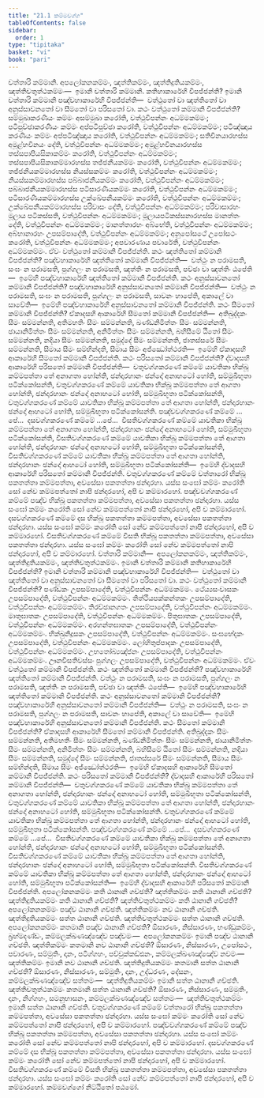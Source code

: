 ```yaml
---
title: "21.1 කම්මවග්ග"
tableOfContents: false
sidebar:
  order: 1
type: "tipitaka"
basket: "vi"
book: "pari"
---
```



<DynamicBreadcrumb />

<Division number="482" book="pari">

<Paragraph number="2393" book="pari">
චත්තාරි කම්මානි. අපලෝකනකම්මං, ඤත්තිකම්මං, ඤත්තිදුතියකම්මං, ඤත්තිචතුත්ථකම්මං—  ඉමානි චත්තාරි කම්මානි. කතිහාකාරේහි විපජ්ජන්ති? ඉමානි චත්තාරි කම්මානි පඤ්චහාකාරේහි විපජ්ජන්ති—  වත්ථුතෝ වා ඤත්තිතෝ වා අනුස්සාවනතෝ වා සීමතෝ වා පරිසතෝ වා.
</Paragraph>

</Division>
<Division number="483" book="pari">

<Paragraph number="2394" book="pari">
කථං <Emphasis>වත්ථුතෝ කම්මානි විපජ්ජන්ති</Emphasis>? සම්මුඛාකරණීයං කම්මං අසම්මුඛා කරෝති, වත්ථුවිපන්නං අධම්මකම්මං; පටිපුච්ඡාකරණීයං කම්මං අප්පටිපුච්ඡා කරෝති, වත්ථුවිපන්නං අධම්මකම්මං; පටිඤ්ඤාය කරණීයං කම්මං අප්පටිඤ්ඤාය කරෝති, වත්ථුවිපන්නං අධම්මකම්මං; සතිවිනයාරහස්ස අමූළ්හවිනයං දේති, වත්ථුවිපන්නං අධම්මකම්මං; අමූළ්හවිනයාරහස්ස තස්සපාපියසිකාකම්මං කරෝති, වත්ථුවිපන්නං අධම්මකම්මං; තස්සපාපියසිකාකම්මාරහස්ස තජ්ජනීයකම්මං කරෝති, වත්ථුවිපන්නං අධම්මකම්මං; තජ්ජනීයකම්මාරහස්ස නියස්සකම්මං කරෝති, වත්ථුවිපන්නං අධම්මකම්මං; නියස්සකම්මාරහස්ස පබ්බාජනීයකම්මං කරෝති, වත්ථුවිපන්නං අධම්මකම්මං; පබ්බාජනීයකම්මාරහස්ස පටිසාරණීයකම්මං කරෝති, වත්ථුවිපන්නං අධම්මකම්මං; පටිසාරණීයකම්මාරහස්ස උක්ඛේපනීයකම්මං කරෝති, වත්ථුවිපන්නං අධම්මකම්මං; උක්ඛේපනීයකම්මාරහස්ස පරිවාසං දේති, වත්ථුවිපන්නං අධම්මකම්මං; පරිවාසාරහං මූලාය පටිකස්සති, වත්ථුවිපන්නං අධම්මකම්මං; මූලායපටිකස්සනාරහස්ස මානත්තං දේති, වත්ථුවිපන්නං අධම්මකම්මං; මානත්තාරහං අබ්භේති, වත්ථුවිපන්නං අධම්මකම්මං; අබ්භානාරහං උපසම්පාදේති, වත්ථුවිපන්නං අධම්මකම්මං; අනුපෝසථේ උපෝසථං කරෝති, වත්ථුවිපන්නං අධම්මකම්මං; අපවාරණාය පවාරේති, වත්ථුවිපන්නං අධම්මකම්මං. ඒවං වත්ථුතෝ කම්මානි විපජ්ජන්ති.
</Paragraph>

</Division>
<Division number="484" book="pari">

<Paragraph number="2395" book="pari">
කථං <Emphasis>ඤත්තිතෝ කම්මානි විපජ්ජන්ති</Emphasis>? පඤ්චහාකාරේහි ඤත්තිතෝ කම්මානි විපජ්ජන්ති—  වත්ථුං න පරාමසති, සංඝං න පරාමසති, පුග්ගලං න පරාමසති, ඤත්තිං න පරාමසති, පච්ඡා වා ඤත්තිං ඨපේති—  ඉමේහි පඤ්චහාකාරේහි ඤත්තිතෝ කම්මානි විපජ්ජන්ති.
</Paragraph>

</Division>
<Division number="485" book="pari">

<Paragraph number="2396" book="pari">
කථං <Emphasis>අනුස්සාවනතෝ කම්මානි විපජ්ජන්ති</Emphasis>? පඤ්චහාකාරේහි අනුස්සාවනතෝ කම්මානි විපජ්ජන්ති—  වත්ථුං න පරාමසති, සංඝං න පරාමසති, පුග්ගලං න පරාමසති, සාවනං හාපේති, අකාලේ වා සාවේති—  ඉමේහි පඤ්චහාකාරේහි අනුස්සාවනතෝ කම්මානි විපජ්ජන්ති.
</Paragraph>

</Division>
<Division number="486" book="pari">

<Paragraph number="2397" book="pari">
කථං <Emphasis>සීමතෝ කම්මානි විපජ්ජන්ති</Emphasis>? ඒකාදසහි ආකාරේහි සීමතෝ කම්මානි විපජ්ජන්ති—  අතිඛුද්දකං සීමං සම්මන්නති, අතිමහතිං සීමං සම්මන්නති, ඛණ්ඩනිමිත්තං සීමං සම්මන්නති, ඡායානිමිත්තං සීමං සම්මන්නති, අනිමිත්තං සීමං සම්මන්නති, බහිසීමේ ඨිතෝ සීමං සම්මන්නති, නදියා සීමං සම්මන්නති, සමුද්දේ සීමං සම්මන්නති, ජාතස්සරේ සීමං සම්මන්නති, සීමාය සීමං සම්භින්දති, සීමාය සීමං අජ්ඣෝත්ථරති—  ඉමේහි ඒකාදසහි ආකාරේහි සීමතෝ කම්මානි විපජ්ජන්ති.
</Paragraph>

</Division>
<Division number="487" book="pari">

<Paragraph number="2398" book="pari">
කථං <Emphasis>පරිසතෝ කම්මානි විපජ්ජන්ති</Emphasis>? ද්වාදසහි ආකාරේහි පරිසතෝ කම්මානි විපජ්ජන්ති—  චතුවග්ගකරණේ කම්මේ යාවතිකා භික්ඛූ කම්මපත්තා තේ අනාගතා හෝන්ති, ඡන්දාරහානං ඡන්දෝ අනාහටෝ හෝති, සම්මුඛීභූතා පටික්කෝසන්ති, චතුවග්ගකරණේ කම්මේ යාවතිකා භික්ඛූ කම්මපත්තා තේ ආගතා හෝන්ති, ඡන්දාරහානං ඡන්දෝ අනාහටෝ හෝති, සම්මුඛීභූතා පටික්කෝසන්ති, චතුවග්ගකරණේ කම්මේ යාවතිකා භික්ඛූ කම්මපත්තා තේ ආගතා හෝන්ති, ඡන්දාරහානං ඡන්දෝ ආහටෝ හෝති, සම්මුඛීභූතා පටික්කෝසන්ති. පඤ්චවග්ගකරණේ කම්මේ …පේ…  දසවග්ගකරණේ කම්මේ …පේ…  වීසතිවග්ගකරණේ කම්මේ යාවතිකා භික්ඛූ කම්මපත්තා තේ අනාගතා හෝන්ති, ඡන්දාරහානං ඡන්දෝ අනාහටෝ හෝති, සම්මුඛීභූතා පටික්කෝසන්ති, වීසතිවග්ගකරණේ කම්මේ යාවතිකා භික්ඛූ කම්මපත්තා තේ ආගතා හෝන්ති, ඡන්දාරහානං ඡන්දෝ අනාහටෝ හෝති, සම්මුඛීභූතා පටික්කෝසන්ති, වීසතිවග්ගකරණේ කම්මේ යාවතිකා භික්ඛූ කම්මපත්තා තේ ආගතා හෝන්ති, ඡන්දාරහානං ඡන්දෝ ආහටෝ හෝති, සම්මුඛීභූතා පටික්කෝසන්ති—  ඉමේහි ද්වාදසහි ආකාරේහි පරිසතෝ කම්මානි විපජ්ජන්ති.
</Paragraph>

</Division>
<Division number="488" book="pari">

<Paragraph number="2399" book="pari">
චතුවග්ගකරණේ කම්මේ චත්තාරෝ භික්ඛූ පකතත්තා කම්මපත්තා, අවසේසා පකතත්තා ඡන්දාරහා. යස්ස සංඝෝ කම්මං කරෝති සෝ නේව කම්මපත්තෝ නාපි ඡන්දාරහෝ, අපි ච කම්මාරහෝ. පඤ්චවග්ගකරණේ කම්මේ පඤ්ච භික්ඛූ පකතත්තා කම්මපත්තා, අවසේසා පකතත්තා ඡන්දාරහා. යස්ස සංඝෝ කම්මං කරෝති සෝ නේව කම්මපත්තෝ නාපි ඡන්දාරහෝ, අපි ච කම්මාරහෝ. දසවග්ගකරණේ කම්මේ දස භික්ඛූ පකතත්තා කම්මපත්තා, අවසේසා පකතත්තා ඡන්දාරහා. යස්ස සංඝෝ කම්මං කරෝති සෝ නේව කම්මපත්තෝ නාපි ඡන්දාරහෝ, අපි ච කම්මාරහෝ. වීසතිවග්ගකරණේ කම්මේ වීසති භික්ඛූ පකතත්තා කම්මපත්තා, අවසේසා පකතත්තා ඡන්දාරහා. යස්ස සංඝෝ කම්මං කරෝති සෝ නේව කම්මපත්තෝ නාපි ඡන්දාරහෝ, අපි ච කම්මාරහෝ.
</Paragraph>

</Division>
<Division number="489" book="pari">

<Paragraph number="2400" book="pari">
චත්තාරි කම්මානි—  අපලෝකනකම්මං, ඤත්තිකම්මං, ඤත්තිදුතියකම්මං, ඤත්තිචතුත්ථකම්මං. ඉමානි චත්තාරි කම්මානි කතිහාකාරේහි විපජ්ජන්ති? ඉමානි චත්තාරි කම්මානි පඤ්චහාකාරේහි විපජ්ජන්ති—  වත්ථුතෝ වා ඤත්තිතෝ වා අනුස්සාවනතෝ වා සීමතෝ වා පරිසතෝ වා.
</Paragraph>

</Division>
<Division number="490" book="pari">

<Paragraph number="2401" book="pari">
කථං <Emphasis>වත්ථුතෝ කම්මානි විපජ්ජන්ති</Emphasis>? පණ්ඩකං උපසම්පාදේති, වත්ථුවිපන්නං අධම්මකම්මං. ථේය්‍යසංවාසකං උපසම්පාදේති, වත්ථුවිපන්නං අධම්මකම්මං. තිත්ථියපක්කන්තකං උපසම්පාදේති, වත්ථුවිපන්නං අධම්මකම්මං. තිරච්ඡානගතං උපසම්පාදේති, වත්ථුවිපන්නං අධම්මකම්මං. මාතුඝාතකං උපසම්පාදේති, වත්ථුවිපන්නං අධම්මකම්මං. පිතුඝාතකං උපසම්පාදේති, වත්ථුවිපන්නං අධම්මකම්මං. අරහන්තඝාතකං උපසම්පාදේති, වත්ථුවිපන්නං අධම්මකම්මං. භික්ඛුනිදූසකං උපසම්පාදේති, වත්ථුවිපන්නං අධම්මකම්මං. සංඝභේදකං උපසම්පාදේති, වත්ථුවිපන්නං අධම්මකම්මං. ලෝහිතුප්පාදකං උපසම්පාදේති, වත්ථුවිපන්නං අධම්මකම්මං. උභතෝබ්‍යඤ්ජනං උපසම්පාදේති, වත්ථුවිපන්නං අධම්මකම්මං. ඌනවීසතිවස්සං පුග්ගලං උපසම්පාදේති, වත්ථුවිපන්නං අධම්මකම්මං. ඒවං වත්ථුතෝ කම්මානි විපජ්ජන්ති.
</Paragraph>

</Division>
<Division number="491" book="pari">

<Paragraph number="2402" book="pari">
කථං <Emphasis>ඤත්තිතෝ කම්මානි විපජ්ජන්ති</Emphasis>? පඤ්චහාකාරේහි ඤත්තිතෝ කම්මානි විපජ්ජන්ති. වත්ථුං න පරාමසති, සංඝං න පරාමසති, පුග්ගලං න පරාමසති, ඤත්තිං න පරාමසති, පච්ඡා වා ඤත්තිං ඨපේති—  ඉමේහි පඤ්චහාකාරේහි ඤත්තිතෝ කම්මානි විපජ්ජන්ති.
</Paragraph>

</Division>
<Division number="492" book="pari">

<Paragraph number="2403" book="pari">
කථං <Emphasis>අනුස්සාවනතෝ කම්මානි විපජ්ජන්ති</Emphasis>? පඤ්චහාකාරේහි අනුස්සාවනතෝ කම්මානි විපජ්ජන්ති—  වත්ථුං න පරාමසති, සංඝං න පරාමසති, පුග්ගලං න පරාමසති, සාවනං හාපේති, අකාලේ වා සාවේති—  ඉමේහි පඤ්චහාකාරේහි අනුස්සාවනතෝ කම්මානි විපජ්ජන්ති.
</Paragraph>

</Division>
<Division number="493" book="pari">

<Paragraph number="2404" book="pari">
කථං <Emphasis>සීමතෝ කම්මානි විපජ්ජන්ති</Emphasis>? ඒකාදසහි ආකාරේහි සීමතෝ කම්මානි විපජ්ජන්ති. අතිඛුද්දකං සීමං සම්මන්නති, අතිමහතිං සීමං සම්මන්නති, ඛණ්ඩනිමිත්තං සීමං සම්මන්නති, ඡායානිමිත්තං සීමං සම්මන්නති, අනිමිත්තං සීමං සම්මන්නති, බහිසීමේ ඨිතෝ සීමං සම්මන්නති, නදියා සීමං සම්මන්නති, සමුද්දේ සීමං සම්මන්නති, ජාතස්සරේ සීමං සම්මන්නති, සීමාය සීමං සම්භින්දති, සීමාය සීමං අජ්ඣෝත්ථරති—  ඉමේහි ඒකාදසහි ආකාරේහි සීමතෝ කම්මානි විපජ්ජන්ති.
</Paragraph>

</Division>
<Division number="494" book="pari">

<Paragraph number="2405" book="pari">
කථං <Emphasis>පරිසතෝ කම්මානි විපජ්ජන්ති</Emphasis>? ද්වාදසහි ආකාරේහි පරිසතෝ කම්මානි විපජ්ජන්ති—  චතුවග්ගකරණේ කම්මේ යාවතිකා භික්ඛූ කම්මපත්තා තේ අනාගතා හෝන්ති, ඡන්දාරහානං ඡන්දෝ අනාහටෝ හෝති, සම්මුඛීභූතා පටික්කෝසන්ති, චතුවග්ගකරණේ කම්මේ යාවතිකා භික්ඛූ කම්මපත්තා තේ ආගතා හෝන්ති, ඡන්දාරහානං ඡන්දෝ අනාහටෝ හෝති, සම්මුඛීභූතා පටික්කෝසන්ති. චතුවග්ගකරණේ කම්මේ යාවතිකා භික්ඛූ කම්මපත්තා තේ ආගතා හෝන්ති, ඡන්දාරහානං ඡන්දෝ ආහටෝ හෝති, සම්මුඛීභූතා පටික්කෝසන්ති. පඤ්චවග්ගකරණේ කම්මේ …පේ…  දසවග්ගකරණේ කම්මේ …පේ…  වීසතිවග්ගකරණේ කම්මේ යාවතිකා භික්ඛූ කම්මපත්තා තේ අනාගතා හෝන්ති, ඡන්දාරහානං ඡන්දෝ අනාහටෝ හෝති, සම්මුඛීභූතා පටික්කෝසන්ති. වීසතිවග්ගකරණේ කම්මේ යාවතිකා භික්ඛූ කම්මපත්තා තේ ආගතා හෝන්ති, ඡන්දාරහානං ඡන්දෝ අනාහටෝ හෝති, සම්මුඛීභූතා පටික්කෝසන්ති. වීසතිවග්ගකරණේ කම්මේ යාවතිකා භික්ඛූ කම්මපත්තා තේ ආගතා හෝන්ති, ඡන්දාරහානං ඡන්දෝ ආහටෝ හෝති, සම්මුඛීභූතා පටික්කෝසන්ති—  ඉමේහි ද්වාදසහි ආකාරේහි පරිසතෝ කම්මානි විපජ්ජන්ති.
</Paragraph>

</Division>
<Division number="495" book="pari">

<Paragraph number="2406" book="pari">
අපලෝකනකම්මං කති ඨානානි ගච්ඡති? ඤත්තිකම්මං කති ඨානානි ගච්ඡති? ඤත්තිදුතියකම්මං කති ඨානානි ගච්ඡති? ඤත්තිචතුත්ථකම්මං කති ඨානානි ගච්ඡති? අපලෝකනකම්මං පඤ්ච ඨානානි ගච්ඡති. ඤත්තිකම්මං නව ඨානානි ගච්ඡති. ඤත්තිදුතියකම්මං සත්ත ඨානානි ගච්ඡති. ඤත්තිචතුත්ථකම්මං සත්ත ඨානානි ගච්ඡති.
</Paragraph>

</Division>
<Division number="496" book="pari">

<Paragraph number="2407" book="pari">
අපලෝකනකම්මං කතමානි පඤ්ච ඨානානි ගච්ඡති? ඕසාරණං, නිස්සාරණං, භණ්ඩුකම්මං, බ්‍රහ්මදණ්ඩං, කම්මලක්ඛණඤ්ඤේව පඤ්චමං—  අපලෝකනකම්මං ඉමානි පඤ්ච ඨානානි ගච්ඡති. ඤත්තිකම්මං කතමානි නව ඨානානි ගච්ඡති? ඕසාරණං, නිස්සාරණං, උපෝසථං, පවාරණං, සම්මුතිං, දානං, පටිග්ගහං, පච්චුක්කඩ්ඪනං, කම්මලක්ඛණඤ්ඤේව නවමං—  ඤත්තිකම්මං ඉමානි නව ඨානානි ගච්ඡති. ඤත්තිදුතියකම්මං කතමානි සත්ත ඨානානි ගච්ඡති? ඕසාරණං, නිස්සාරණං, සම්මුතිං, දානං, උද්ධරණං, දේසනං, කම්මලක්ඛණඤ්ඤේව සත්තමං—  ඤත්තිදුතියකම්මං ඉමානි සත්ත ඨානානි ගච්ඡති. ඤත්තිචතුත්ථකම්මං කතමානි සත්ත ඨානානි ගච්ඡති? ඕසාරණං, නිස්සාරණං, සම්මුතිං, දානං, නිග්ගහං, සමනුභාසනං, කම්මලක්ඛණඤ්ඤේව සත්තමං—  ඤත්තිචතුත්ථකම්මං ඉමානි සත්ත ඨානානි ගච්ඡති.
</Paragraph>

</Division>
<Division number="497" book="pari">

<Paragraph number="2408" book="pari">
චතුවග්ගකරණේ කම්මේ චත්තාරෝ භික්ඛූ පකතත්තා කම්මපත්තා, අවසේසා පකතත්තා ඡන්දාරහා. යස්ස සංඝෝ කම්මං කරෝති සෝ නේව කම්මපත්තෝ නාපි ඡන්දාරහෝ, අපි ච කම්මාරහෝ. පඤ්චවග්ගකරණේ කම්මේ පඤ්ච භික්ඛූ පකතත්තා කම්මපත්තා, අවසේසා පකතත්තා ඡන්දාරහා. යස්ස සංඝෝ කම්මං කරෝති සෝ නේව කම්මපත්තෝ නාපි ඡන්දාරහෝ, අපි ච කම්මාරහෝ. දසවග්ගකරණේ කම්මේ දස භික්ඛූ පකතත්තා කම්මපත්තා, අවසේසා පකතත්තා ඡන්දාරහා. යස්ස සංඝෝ කම්මං කරෝති සෝ නේව කම්මපත්තෝ නාපි ඡන්දාරහෝ, අපි ච කම්මාරහෝ. වීසතිවග්ගකරණේ කම්මේ වීසති භික්ඛූ පකතත්තා කම්මපත්තා, අවසේසා පකතත්තා ඡන්දාරහා. යස්ස සංඝෝ කම්මං කරෝති සෝ නේව කම්මපත්තෝ නාපි ඡන්දාරහෝ, අපි ච කම්මාරහෝ.

</Paragraph>
</Division>

<Paragraph number="2409" type="center" book="pari">
කම්මවග්ගෝ නිට්ඨිතෝ පඨමෝ.
</Paragraph>